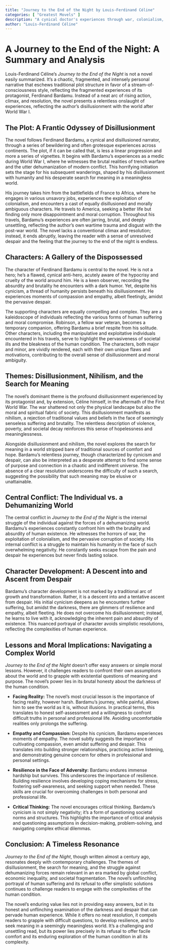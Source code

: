 ```yaml
---
title: "Journey to the End of the Night by Louis-Ferdinand Céline"
categories: [ "Greatest Movels" ]
description: "A cynical doctor's experiences through war, colonialism, and America."
author: "Louis-Ferdinand Céline"
---
```

# A Journey to the End of the Night: A Summary and Analysis

Louis-Ferdinand Céline's *Journey to the End of the Night* is not a novel easily summarized. It's a chaotic, fragmented, and intensely personal narrative that eschews traditional plot structure in favor of a stream-of-consciousness style, reflecting the fragmented experiences of its protagonist, Ferdinand Bardamu.  Instead of a neat arc of rising action, climax, and resolution, the novel presents a relentless onslaught of experiences, reflecting the author's disillusionment with the world after World War I.

## The Plot: A Frantic Odyssey of Disillusionment

The novel follows Ferdinand Bardamu, a cynical and disillusioned narrator, through a series of bewildering and often grotesque experiences across continents.  The plot, if it can be called that, is less a linear progression and more a series of vignettes. It begins with Bardamu's experiences as a medic during World War I, where he witnesses the brutal realities of trench warfare and the utter dehumanization of modern conflict.  This horrifying initiation sets the stage for his subsequent wanderings, shaped by his disillusionment with humanity and his desperate search for meaning in a meaningless world.

His journey takes him from the battlefields of France to Africa, where he engages in various unsavory jobs, experiences the exploitation of colonialism, and encounters a cast of equally disillusioned and morally ambiguous characters. He travels to America, seeking a better life but finding only more disappointment and moral corruption. Throughout his travels, Bardamu’s experiences are often jarring, brutal, and deeply unsettling, reflecting the author's own wartime trauma and disgust with the post-war world. The novel lacks a conventional climax and resolution; instead, it ends abruptly, leaving the reader with a sense of unresolved despair and the feeling that the journey to the end of the night is endless.

## Characters: A Gallery of the Dispossessed

The character of Ferdinand Bardamu is central to the novel. He is not a hero; he's a flawed, cynical anti-hero, acutely aware of the hypocrisy and cruelty of the world around him. He is a keen observer, recording the absurdity and brutality he encounters with a dark humor. Yet, despite his cynicism, a thread of humanity persists beneath his disillusionment. He experiences moments of compassion and empathy, albeit fleetingly, amidst the pervasive despair.

The supporting characters are equally compelling and complex.  They are a kaleidoscope of individuals reflecting the various forms of human suffering and moral compromise.  Robinson, a fellow war veteran, becomes a temporary companion, offering Bardamu a brief respite from his solitude.  Other characters, including the manipulative and exploitative individuals encountered in his travels, serve to highlight the pervasiveness of societal ills and the bleakness of the human condition.  The characters, both major and minor, are vividly rendered, each with their own unique flaws and motivations, contributing to the overall sense of disillusionment and moral ambiguity.

## Themes: Disillusionment, Nihilism, and the Search for Meaning

The novel's dominant theme is the profound disillusionment experienced by its protagonist and, by extension, Céline himself, in the aftermath of the First World War. The war shattered not only the physical landscape but also the moral and spiritual fabric of society.  This disillusionment manifests as nihilism, a rejection of traditional values and beliefs in the face of seemingly senseless suffering and brutality.  The relentless description of violence, poverty, and societal decay reinforces this sense of hopelessness and meaninglessness.

Alongside disillusionment and nihilism, the novel explores the search for meaning in a world stripped bare of traditional sources of comfort and hope.  Bardamu's relentless journey, though characterized by cynicism and despair, can also be interpreted as a desperate attempt to find some sense of purpose and connection in a chaotic and indifferent universe.  The absence of a clear resolution underscores the difficulty of such a search, suggesting the possibility that such meaning may be elusive or unattainable.

## Central Conflict: The Individual vs. a Dehumanizing World

The central conflict in *Journey to the End of the Night* is the internal struggle of the individual against the forces of a dehumanizing world. Bardamu's experiences constantly confront him with the brutality and absurdity of human existence.  He witnesses the horrors of war, the exploitation of colonialism, and the pervasive corruption of society. His internal conflict is a struggle to maintain his humanity in the face of such overwhelming negativity. He constantly seeks escape from the pain and despair he experiences but never finds lasting solace.

## Character Development: A Descent into and Ascent from Despair

Bardamu's character development is not marked by a traditional arc of growth and transformation.  Rather, it is a descent into and a tentative ascent from despair.  His initial cynicism deepens as he encounters further suffering, but amidst the darkness, there are glimmers of resilience and empathy, albeit fleeting.  He does not overcome his disillusionment; instead, he learns to live with it, acknowledging the inherent pain and absurdity of existence.  This nuanced portrayal of character avoids simplistic resolutions, reflecting the complexities of human experience.

## Lessons and Moral Implications: Navigating a Complex World

*Journey to the End of the Night* doesn't offer easy answers or simple moral lessons. However, it challenges readers to confront their own assumptions about the world and to grapple with existential questions of meaning and purpose.  The novel's power lies in its brutal honesty about the darkness of the human condition.

* **Facing Reality:** The novel's most crucial lesson is the importance of facing reality, however harsh.  Bardamu's journey, while painful, allows him to see the world as it is, without illusions.  In practical terms, this translates to honest self-assessment and a willingness to confront difficult truths in personal and professional life. Avoiding uncomfortable realities only prolongs the suffering.

* **Empathy and Compassion:** Despite his cynicism, Bardamu experiences moments of empathy.  The novel subtly suggests the importance of cultivating compassion, even amidst suffering and despair.  This translates into building stronger relationships, practicing active listening, and demonstrating genuine concern for others in professional and personal settings.

* **Resilience in the Face of Adversity:** Bardamu endures immense hardship but survives. This underscores the importance of resilience.  Building resilience involves developing coping mechanisms for stress, fostering self-awareness, and seeking support when needed. These skills are crucial for overcoming challenges in both personal and professional life.

* **Critical Thinking:**  The novel encourages critical thinking.  Bardamu’s cynicism is not simply negativity; it's a form of questioning societal norms and structures.  This highlights the importance of critical analysis and questioning assumptions in decision-making, problem-solving, and navigating complex ethical dilemmas.

## Conclusion: A Timeless Resonance

*Journey to the End of the Night*, though written almost a century ago, resonates deeply with contemporary challenges. The themes of disillusionment, the search for meaning, and the struggle against dehumanizing forces remain relevant in an era marked by global conflict, economic inequality, and societal fragmentation.  The novel's unflinching portrayal of human suffering and its refusal to offer simplistic solutions continues to challenge readers to engage with the complexities of the human condition.

The novel's enduring value lies not in providing easy answers, but in its honest and unflinching examination of the darkness and despair that can pervade human experience. While it offers no neat resolution, it compels readers to grapple with difficult questions, to develop resilience, and to seek meaning in a seemingly meaningless world. It's a challenging and unsettling read, but its power lies precisely in its refusal to offer facile comfort and its enduring exploration of the human condition in all its complexity.

